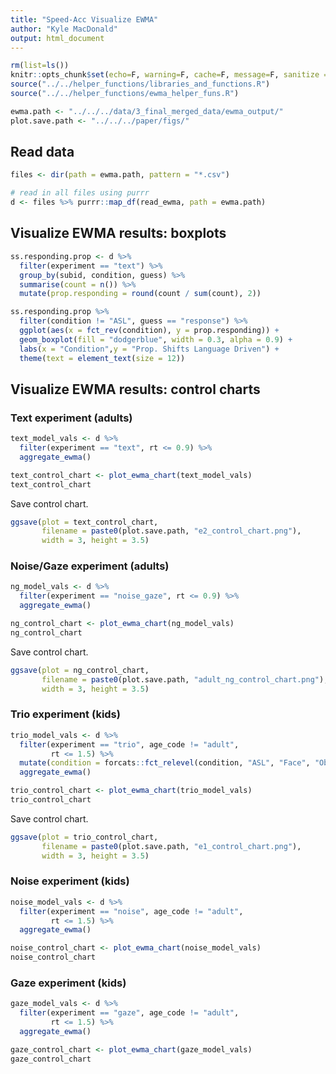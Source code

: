 ```yaml
---
title: "Speed-Acc Visualize EWMA"
author: "Kyle MacDonald"
output: html_document
---
```


```r
rm(list=ls())
knitr::opts_chunk$set(echo=F, warning=F, cache=F, message=F, sanitize = T)
source("../../helper_functions/libraries_and_functions.R")
source("../../helper_functions/ewma_helper_funs.R")
```

```r
ewma.path <- "../../../data/3_final_merged_data/ewma_output/"
plot.save.path <- "../../../paper/figs/"
```

## Read data

```r
files <- dir(path = ewma.path, pattern = "*.csv") 

# read in all files using purrr
d <- files %>% purrr::map_df(read_ewma, path = ewma.path)
```

## Visualize EWMA results: boxplots 

```r
ss.responding.prop <- d %>% 
  filter(experiment == "text") %>% 
  group_by(subid, condition, guess) %>% 
  summarise(count = n()) %>% 
  mutate(prop.responding = round(count / sum(count), 2))

ss.responding.prop %>% 
  filter(condition != "ASL", guess == "response") %>% 
  ggplot(aes(x = fct_rev(condition), y = prop.responding)) +
  geom_boxplot(fill = "dodgerblue", width = 0.3, alpha = 0.9) +
  labs(x = "Condition",y = "Prop. Shifts Language Driven") +
  theme(text = element_text(size = 12))
```

## Visualize EWMA results: control charts

### Text experiment (adults)

```r
text_model_vals <- d %>% 
  filter(experiment == "text", rt <= 0.9) %>% 
  aggregate_ewma()

text_control_chart <- plot_ewma_chart(text_model_vals)
text_control_chart
```

Save control chart.

```r
ggsave(plot = text_control_chart, 
       filename = paste0(plot.save.path, "e2_control_chart.png"), 
       width = 3, height = 3.5)
```

### Noise/Gaze experiment (adults)

```r
ng_model_vals <- d %>% 
  filter(experiment == "noise_gaze", rt <= 0.9) %>% 
  aggregate_ewma()

ng_control_chart <- plot_ewma_chart(ng_model_vals)
ng_control_chart
```

Save control chart.

```r
ggsave(plot = ng_control_chart, 
       filename = paste0(plot.save.path, "adult_ng_control_chart.png"), 
       width = 3, height = 3.5)
```

### Trio experiment (kids)

```r
trio_model_vals <- d %>% 
  filter(experiment == "trio", age_code != "adult", 
         rt <= 1.5) %>%
  mutate(condition = forcats::fct_relevel(condition, "ASL", "Face", "Object", "Bullseye")) %>% 
  aggregate_ewma()

trio_control_chart <- plot_ewma_chart(trio_model_vals)
trio_control_chart
```

Save control chart.

```r
ggsave(plot = trio_control_chart, 
       filename = paste0(plot.save.path, "e1_control_chart.png"), 
       width = 3, height = 3.5)
```

### Noise experiment (kids)

```r
noise_model_vals <- d %>% 
  filter(experiment == "noise", age_code != "adult", 
         rt <= 1.5) %>% 
  aggregate_ewma()
```

```r
noise_control_chart <- plot_ewma_chart(noise_model_vals)
noise_control_chart
```

### Gaze experiment (kids)

```r
gaze_model_vals <- d %>% 
  filter(experiment == "gaze", age_code != "adult", 
         rt <= 1.5) %>% 
  aggregate_ewma()
```

```r
gaze_control_chart <- plot_ewma_chart(gaze_model_vals)
gaze_control_chart
```